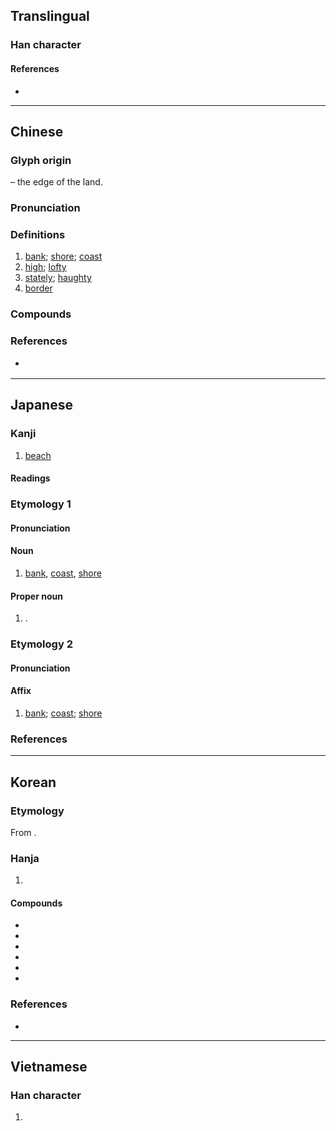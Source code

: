 {{also|㟁|𡶜|崖}}
{{character info}}
==Translingual==

===Han character===
{{Han char|rn=46|rad=山|as=05|sn=8|four=22241|canj=UMMJ|ids=⿱山厈}}

====References====
* {{Han ref|kx=0310.030|dkj=08009|dj=0610.070|hdz=10766.040|uh=5CB8|ud=23736|bh=A9A4|bd=43428}}

----

==Chinese==
{{zh-forms|alt=㟁,屽,厈,垾}}

===Glyph origin===
{{Han etym}}
{{Han compound|屵|t1=cliff|干|ls=psc|c1=s|c2=p}} – the edge of the land.

===Pronunciation===
{{zh-pron
|m=àn
|m-s=
|c=ngon6
|c-t=
|g=ngon5
|h=pfs=ngan;gd=ngan4
|j=ghan3
|mb=
|md=ngiâng/ngâng
|md_note=ngiâng - vernacular; ngâng - literary
|mn=hōaⁿ/gān
|mn_note=hōaⁿ - vernacular; gān - literary
|mn-t=ngai6
|w=3ngoe
|x=
|mc=y
|oc=y
|ma=
|cat=n,a
}}

===Definitions===
{{zh-hanzi}}

# [[bank]]; [[shore]]; [[coast]]
# [[high]]; [[lofty]]
# [[stately]]; [[haughty]]
# [[border]]

===Compounds===
{{zh-der|傲岸|免稅口岸|夾岸|岸然道貌|不立崖岸|北海岸|兩岸|岸幘|岸然|口岸|南岸|崖岸|偉岸|岸獄|岸標|崖岸自高|岩岸|上岸|對岸|到岸價格|岸邊|岸忽|堤岸|回頭是岸|彼岸|孤峰絕岸|原生海岸|凸岸|東海岸|海岸線|東岸|瑰岸|海岸平原|登岸|沿岸貿易|沿岸流|海岸流|此岸|攏岸|法岸|海峽兩岸|河岸|海岸山脈|海岸防線|海岸|泊岸|沙岸|沿岸|高岸深谷|隔岸開火|誕登道岸|魁岸|駁岸|道貌岸然|立崖岸|驚濤拍岸|靠岸|隔岸|黃金海岸|高岸|站乾岸兒|通商口岸|象牙海岸|起岸|隔岸觀火|江岸|田岸:chhân-hōaⁿ;Min Nan}}

===References===
* {{qualifier|Min Nan}} {{thcwd|3830}}

{{zh-cat|Elementary}}

----

==Japanese==

===Kanji===
{{ja-kanji|grade=3|rs=山05}}

# [[beach]]

====Readings====
{{ja-readings
|goon=がん
|kanon=がん
|kun=きし-
}}

===Etymology 1===
{{ja-kanjitab|きし|yomi=k}}

====Pronunciation====
{{ja-pron|きし|acc=2|acc_ref=ZAJ|yomi=k}}

====Noun====
{{ja-noun|きし}}

# [[bank]], [[coast]], [[shore]]

====Proper noun====
{{ja-pos|きし|proper}}

# {{surname|ja|sort=きし|nodot=1}}.

===Etymology 2===
{{ja-kanjitab|がん|yomi=o}}

====Pronunciation====
{{ja-pron|がん|y=o}}

====Affix====
{{ja-pos|affix|がん}}

# [[bank]]; [[coast]]; [[shore]]

===References===
<references/>

----

==Korean==

===Etymology===
From {{der|ko|ltc|-}} {{ltc-l|岸}}. 

{{hanja-dongguk|ᅌᅡᆫ〮|ngan}}

{{hanja-hunmong|안|an|天文#상03A}}

===Hanja===
{{ko-hanja-search}}
{{ko-hanja|언덕|안}}

# {{hanja form of|안|[[bank]]}}

====Compounds====
{{der-top3|Compounds}}
* {{ko-l|연안|沿岸}}
* {{ko-l|해안|海岸}}
* {{ko-l|안벽|岸壁}}
* {{ko-l|사안|[[沙岸]]/[[砂岸]]}}
* {{ko-l|안반|岸畔}}
* {{ko-l|해안선|海岸線}}
{{der-bottom}}

===References===
* {{R:hanjadoc|2725}}

----

==Vietnamese==

===Han character===
{{vi-readings|reading=ngàn, ngan, ngạn|rs=山05}}

# {{rfdef|vi|sort=山05}}